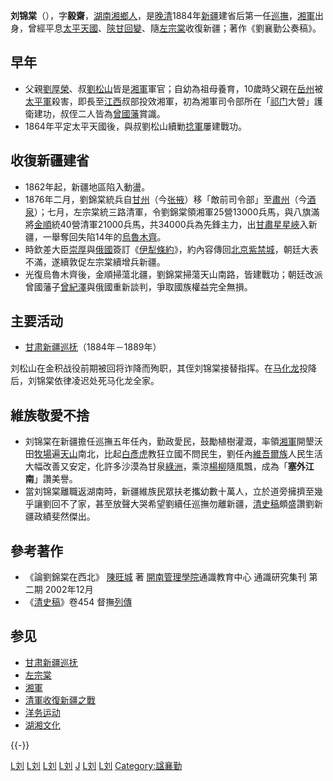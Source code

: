 '''刘锦棠'''（{{bd|1844年||1894年|catIdx=L}}），字'''毅齋'''，[[湖南|湖南]][[湘鄉人|湘鄉人]]，是[[晚清|晚清]]1884年[[新疆|新疆]]建省后第一任[[巡撫|巡撫]]，[[湘軍|湘軍]]出身，曾經平息[[太平天國|太平天國]]、[[陝甘回變|陝甘回變]]、隨[[左宗棠|左宗棠]]收復新疆；著作《劉襄勤公奏稿》。

==早年==
*父親[[劉厚榮|劉厚榮]]、叔[[劉松山|劉松山]]皆是[[湘軍|湘軍]]軍官；自幼為祖母養育，10歲時父親在[[岳州|岳州]]被[[太平軍|太平軍]]殺害，即長至[[江西|江西]]叔部投效湘軍，初為湘軍司令部所在「[[祁门|祁门]]大營」護衛建功，叔侄二人皆為[[曾國藩|曾國藩]]賞識。
*1864年平定太平天國後，與叔劉松山續勦[[捻軍|捻軍]]屢建戰功。

==收復新疆建省==
*1862年起，新疆地區陷入動盪。
*1876年二月，劉錦棠統兵自[[甘州|甘州]]（今[[张掖|张掖]]）移「敵前司令部」至[[肅州|肅州]]（今[[酒泉|酒泉]]）；七月，左宗棠統三路清軍，令劉錦棠領湘軍25營13000兵馬，與八旗滿將[[金順|金順]]統40營清軍21000兵馬，共34000兵為先鋒主力，出[[甘肅|甘肅]][[星星峽|星星峽]]入新疆，一舉奪回失陷14年的[[烏魯木齊|烏魯木齊]]。
*時欽差大臣[[崇厚|崇厚]]與[[俄國|俄國]]簽訂《[[伊犁條約|伊犁條約]]》，約內容傳回[[北京|北京]][[紫禁城|紫禁城]]，朝廷大表不滿，遂續敦促左宗棠續增兵新疆。
*光復烏魯木齊後，金順掃蕩北疆，劉錦棠掃蕩天山南路，皆建戰功；朝廷改派曾國藩子[[曾紀澤|曾紀澤]]與俄國重新談判，爭取國族權益完全無損。

==主要活动==
*[[甘肃新疆巡抚|甘肃新疆巡抚]]（1884年－1889年）
刘松山在金积战役前期被回将诈降而殉职，其侄刘锦棠接替指挥。在[[马化龙|马化龙]]投降后，刘锦棠依律凌迟处死马化龙全家。

==維族敬愛不捨==
*刘锦棠在新疆擔任巡撫五年任內，勤政愛民，鼓勵植樹灌溉，率領[[湘軍|湘軍]]開墾沃田[[牧場|牧場]]遍[[天山山脈|天山]]南北，比起[[白彥虎|白彥虎]]教狂立國不問民生，劉任內[[維吾爾族|維吾爾族]]人民生活大幅改善又安定，化許多沙漠為甘泉[[綠洲|綠洲]]，乘涼[[楊柳|楊柳]]隨風飄，成為「'''塞外江南'''」讚美譽。
*當刘锦棠離職返湖南時，新疆維族民眾扶老攜幼數十萬人，立於道旁擁擠至幾乎讓劉回不了家，甚至放聲大哭希望劉續任巡撫勿離新疆，[[清史稿|清史稿]]頗盛讚劉新疆政績斐然傑出。

==參考著作==
*《論劉錦棠在西北》 [[陳旺城|陳旺城]] 著 [[開南管理學院|開南管理學院]]通識教育中心 通識研究集刊  第二期 2002年12月
*《[[清史稿|清史稿]]》卷454 督撫[[列傳|列傳]]

== 参见 ==
{{Portal box|人物|湖南|新疆|军事|历史}}
*[[甘肃新疆巡抚|甘肃新疆巡抚]]
*[[左宗棠|左宗棠]]
*[[湘軍|湘軍]]
*[[清軍收復新疆之戰|清軍收復新疆之戰]]
*[[洋务运动|洋务运动]]
*[[湖湘文化|湖湘文化]]

{{-}}
{{清朝甘肃新疆巡抚}}
{{authority control}}
[[Category:清朝军事人物|L刘]]
[[Category:清朝甘肃新疆巡抚|L刘]]
[[Category:湘軍人物|L刘]]
[[Category:湘乡人|L刘]]
[[Category:劉姓|J]]
[[Category:1844年出生|L刘]]
[[Category:1894年逝世|L刘]]
[[Category:諡襄勤|Category:諡襄勤]]